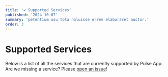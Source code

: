 ```yaml
---
title: '✔️ Supported Services'
published: '2024-10-07'
summary: 'petentium usu tota noluisse errem elaboraret auctor.'
order: 3
---
```


# Supported Services
Below is a list of all the services that are currently supported by Pulse App. Are we missing a service? Please [open an issue](https://git.rainnny.club/PulseApp/API/issues)!